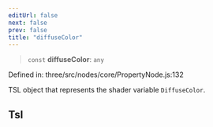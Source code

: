 ```yaml
---
editUrl: false
next: false
prev: false
title: "diffuseColor"
---
```


> `const` **diffuseColor**: `any`

Defined in: three/src/nodes/core/PropertyNode.js:132

TSL object that represents the shader variable `DiffuseColor`.

## Tsl
